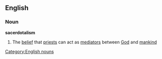==English==
===Noun===
'''sacerdotalism'''
#The [[belief]] that [[priest]]s can act as [[mediator]]s between [[God]] and [[mankind]]
[[Category:English nouns]]